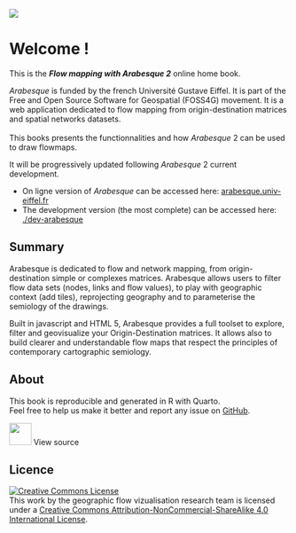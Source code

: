 ![](images/bandeau.png)

# Welcome ! {.unnumbered}

This is the ***Flow mapping with Arabesque 2*** online home book.

*Arabesque* is funded by the french Université Gustave Eiffel. It is part of the Free and Open Source Software for Geospatial (FOSS4G) movement. It is a web application dedicated to flow mapping from origin-destination matrices and spatial networks datasets.\
\
This books presents the functionnalities and how *Arabesque* 2 can be used to draw flowmaps.

It will be progressively updated following *Arabesque* 2 current development.

-   On ligne version of *Arabesque* can be accessed here: [arabesque.univ-eiffel.fr](https://arabesque.univ-eiffel.fr/)
-   The development version (the most complete) can be accessed here: [./dev-arabesque](https://tonhauck.github.io/dev-arabesque/)

## **Summary**

Arabesque is dedicated to flow and network mapping, from origin-destination simple or complexes matrices. Arabesque allows users to filter flow data sets (nodes, links and flow values), to play with geographic context (add tiles), reprojecting geography and to parameterise the semiology of the drawings.

Built in javascript and HTML 5, Arabesque provides a full toolset to explore, filter and geovisualize your Origin-Destination matrices. It allows also to build clearer and understandable flow maps that respect the principles of contemporary cartographic semiology.

## About

This book is reproducible and generated in R with Quarto.\
Feel free to help us make it better and report any issue on [GitHub](https://github.com/gflowiz/arabesque).

[![](images/github.png){width="40"}](https://github.com/gflowiz/arabesque "Arabesque 2 source") View source

## Licence

[![Creative Commons License](https://i.creativecommons.org/l/by-nc-sa/4.0/88x31.png){alt="Creative Commons License"}](http://creativecommons.org/licenses/by-nc-sa/4.0/)\
This work by the geographic flow vizualisation research team is licensed under a [Creative Commons Attribution-NonCommercial-ShareAlike 4.0 International License](http://creativecommons.org/licenses/by-nc-sa/4.0/).
